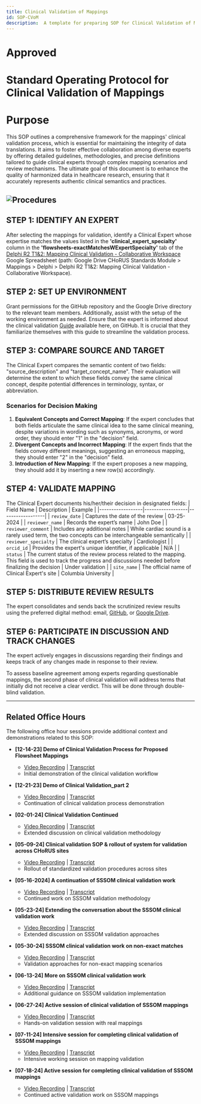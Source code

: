 ```yaml
---
title: Clinical Validation of Mappings
id: SOP-CVoM
description:  A template for preparing SOP for Clinical Validation of Mappings
---
```


# Approved
#  Standard Operating Protocol for Clinical Validation of Mappings

# Purpose

This SOP outlines a comprehensive framework for the mappings' clinical validation process, which is essential for maintaining the integrity of data translations. It aims to foster effective collaboration among diverse experts by offering detailed guidelines, methodologies, and precise definitions tailored to guide clinical experts through complex mapping scenarios and review mechanisms. The ultimate goal of this document is to enhance the quality of harmonized data in healthcare research, ensuring that it accurately represents authentic clinical semantics and practices.

![Procedures](./images/SOP_for_Clinical_Validation_of_Mappings.png)
---
## STEP 1: IDENTIFY AN EXPERT
After selecting the mappings for validation, identify a Clinical Expert whose expertise matches the values listed in the **'clinical_expert_specialty'** column in the **'flowsheets-exactMatchesWExpertSpecialty'** tab of the [Delphi R2 T1&2: Mapping Clinical Validation - Collaborative Workspace](https://docs.google.com/spreadsheets/d/1EH61Y1xuNxei6CT_VcU0AeYY88Gk5aYExaF6THhzQ1U/edit?usp=sharing) Google Spreadsheet (path: Google Drive CHoRUS Standards Module > Mappings > Delphi > Delphi R2 T1&2: Mapping Clinical Validation - Collaborative Workspace).

## STEP 2: SET UP ENVIRONMENT
Grant permissions for the GitHub repository and the Google Drive directory to the relevant team members.
Additionally, assist with the setup of the working environment as needed. Ensure that the expert is informed about the clinical validation [Guide](https://github.com/chorus-ai/chorus-mapping/tree/mapping_dev/Docs/MappingClinicalValidation) available here, on GitHub. It is crucial that they familiarize themselves with this guide to streamline the validation process.

## STEP 3: COMPARE SOURCE AND TARGET
The Clinical Expert compares the semantic content of two fields: "source_description" and "target_concept_name". Their evaluation will determine the extent to which these fields convey the same clinical concept, despite potential differences in terminology, syntax, or abbreviation.
### Scenarios for Decision Making
1) **Equivalent Concepts and Correct Mapping**: If the expert concludes that both fields articulate the same clinical idea to the same clinical meaning, despite variations in wording such as synonyms, acronyms, or word order, they should enter "1" in the "decision" field.
2) **Divergent Concepts and Incorrect Mapping**: If the expert finds that the fields convey different meanings, suggesting an erroneous mapping, they should enter "2" in the "decision" field.
3) **Introduction of New Mapping**: If the expert proposes a new mapping, they should add it by inserting a new row(s) accordingly.

## STEP 4: VALIDATE MAPPING
The Clinical Expert documents his/her/their decision in designated fields: 
| Field Name | Description | Example |
|------------------|------------------|------------------|
| `review_date` | Captures the date of the review | 03-25-2024 |
| `reviewer_name` | Records the expert’s name | John Doe |
| `reviewer_comment` | Includes any additional notes | While cardiac sound is a rarely used term, the two concepts can be interchangeable semantically |
| `reviewer_specialty` | The clinical expert’s specialty | Cardiologist |
| `orcid_id` | Provides the expert's unique identifier, if applicable | N/A |
| `status` | The current status of the review process related to the mapping. This field is used to track the progress and discussions needed before finalizing the decision | Under validation |
| `site_name` | The official name of Clinical Expert's site | Columbia University |

## **STEP 5: DISTRIBUTE REVIEW RESULTS**
The expert consolidates and sends back the scrutinized review results using the preferred digital method: email, [GitHub](https://github.com/chorus-ai/chorus-mapping-stage), or [Google Drive](https://drive.google.com/drive/u/4/folders/1R-8PQ8PUV1aSQyDGQ0O4ltP11Ycco6lM).

## **STEP 6: PARTICIPATE IN DISCUSSION AND TRACK CHANGES**
The expert actively engages in discussions regarding their findings and keeps track of any changes made in response to their review.

To assess baseline agreement among experts regarding questionable mappings, the second phase of clinical validation will address terms that initially did not receive a clear verdict. This will be done through double-blind validation.

---

## Related Office Hours

The following office hour sessions provide additional context and demonstrations related to this SOP:

- **[12-14-23] Demo of Clinical Validation Process for Proposed Flowsheet Mappings**
  - [Video Recording](https://drive.google.com/file/d/150k5fM-ggsayzjwy4VetyOuYHiHaYjKx/view?usp=share_link) | [Transcript](https://docs.google.com/document/d/1o-PsSmdwudZK85NjwRFYLb2a8pjMxaAf/edit?usp=share_link&ouid=104468275537210259794&rtpof=true&sd=true)
  - Initial demonstration of the clinical validation workflow

- **[12-21-23] Demo of Clinical Validation_part 2**
  - [Video Recording](https://drive.google.com/file/d/1Kv-D3Yca94Cba0ityx7d4i2b5IFNn-F5/view?usp=share_link) | [Transcript](https://docs.google.com/document/d/1gMmUUy1HOHE44b2-0NCBBS1ATJlL3ut2/edit?usp=share_link&ouid=104468275537210259794&rtpof=true&sd=true)
  - Continuation of clinical validation process demonstration

- **[02-01-24] Clinical Validation Continued**
  - [Video Recording](https://drive.google.com/file/d/11ENWsViC4Ls4jk0M29FtXlcu4OIicydN/view?usp=share_link) | [Transcript](https://docs.google.com/document/d/1XHd5pVllgoNYIC41XEfkcsJKzFq7la_v/edit?usp=share_link&ouid=104468275537210259794&rtpof=true&sd=true)
  - Extended discussion on clinical validation methodology

- **[05-09-24] Clinical validation SOP & rollout of system for validation across CHoRUS sites**
  - [Video Recording](https://drive.google.com/file/d/1zdIUQdxvglqOeTB8pa-9l798MUZo8_V1/view?usp=share_link) | [Transcript](https://docs.google.com/document/d/1tJ60CYZL1SHGIUuOlNpDzcvCHpy-aLKd/edit?usp=share_link&ouid=104468275537210259794&rtpof=true&sd=true)
  - Rollout of standardized validation procedures across sites

- **[05-16-2024] A continuation of SSSOM clinical validation work**
  - [Video Recording](https://drive.google.com/file/d/1b_iHeAz3m1oHV2lOUi_acHUabC52RHQ0/view?usp=share_link) | [Transcript](https://docs.google.com/document/d/1p6KGCmUMFDiYEQ2wh8hluWDfUcT8JsXE/edit?usp=share_link&ouid=104468275537210259794&rtpof=true&sd=true)
  - Continued work on SSSOM validation methodology

- **[05-23-24] Extending the conversation about the SSSOM clinical validation work**
  - [Video Recording](https://drive.google.com/file/d/1NPyCby112x1ZSLgJ2zW5903pVIpCQxaI/view?usp=share_link) | [Transcript](https://docs.google.com/document/d/17oXLrGb8GCj1CiVeOBK_mm6GBSzVcV9m/edit?usp=share_link&ouid=104468275537210259794&rtpof=true&sd=true)
  - Extended discussion on SSSOM validation approaches

- **[05-30-24] SSSOM clinical validation work on non-exact matches**
  - [Video Recording](https://drive.google.com/file/d/1S0Ju6QNqn8ia3ld3F7atagy4ZEWcZdRG/view?usp=share_link) | [Transcript](https://docs.google.com/document/d/1zMH6vAHYZzP8UfJdVkP7sTqx1DMTXfH0/edit?usp=share_link&ouid=104468275537210259794&rtpof=true&sd=true)
  - Validation approaches for non-exact mapping scenarios

- **[06-13-24] More on SSSOM clinical validation work**
  - [Video Recording](https://drive.google.com/file/d/14hLnHKb_NQ6TSXtgxL803Hf0N9hIJBLY/view?usp=share_link) | [Transcript](https://docs.google.com/document/d/1wiS06yL4flH1TB9TWqxfj3N9dRSwukLy/edit?usp=share_link&ouid=104468275537210259794&rtpof=true&sd=true)
  - Additional guidance on SSSOM validation implementation

- **[06-27-24] Active session of clinical validation of SSSOM mappings**
  - [Video Recording](https://drive.google.com/file/d/1eiqmJDCxhCf7_DXxh4wRokzadHP9lpwv/view?usp=share_link) | [Transcript](https://docs.google.com/document/d/1KfGWZGz5lWSjHRPz4uQpMQVTGk5t1x4m/edit?usp=share_link&ouid=104468275537210259794&rtpof=true&sd=true)
  - Hands-on validation session with real mappings

- **[07-11-24] Intensive session for completing clinical validation of SSSOM mappings**
  - [Video Recording](https://drive.google.com/file/d/15ng4pcOq3fctVeug7M1BxLdLn4lm87Xw/view?usp=share_link) | [Transcript](https://docs.google.com/document/d/1Re-HEmN0Ehg5LmU07NLxqXA9LOt0sZVr/edit?usp=share_link&ouid=104468275537210259794&rtpof=true&sd=true)
  - Intensive working session on mapping validation

- **[07-18-24] Active session for completing clinical validation of SSSOM mappings**
  - [Video Recording](https://drive.google.com/file/d/16TOl5a_CoyT_QCzQwqLQiaDQMDs6iOEL/view?usp=share_link) | [Transcript](https://docs.google.com/document/d/1tLWSl9UITiGBnALGMh9a9Xp1qseaJQlk/edit?usp=share_link&ouid=104468275537210259794&rtpof=true&sd=true)
  - Continued active validation work on SSSOM mappings
